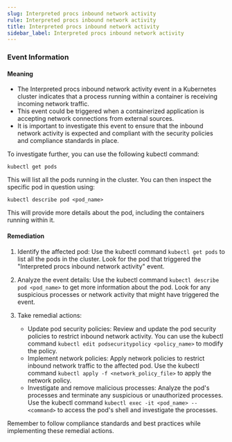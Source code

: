 ```yaml
--- 
slug: Interpreted procs inbound network activity
rule: Interpreted procs inbound network activity
title: Interpreted procs inbound network activity
sidebar_label: Interpreted procs inbound network activity
---
```

                   
### Event Information

#### Meaning

- The Interpreted procs inbound network activity event in a Kubernetes cluster indicates that a process running within a container is receiving incoming network traffic.
- This event could be triggered when a containerized application is accepting network connections from external sources.
- It is important to investigate this event to ensure that the inbound network activity is expected and compliant with the security policies and compliance standards in place.

To investigate further, you can use the following kubectl command:
```
kubectl get pods
```
This will list all the pods running in the cluster. You can then inspect the specific pod in question using:
```
kubectl describe pod <pod_name>
```
This will provide more details about the pod, including the containers running within it.

#### Remediation

1. Identify the affected pod: Use the kubectl command `kubectl get pods` to list all the pods in the cluster. Look for the pod that triggered the "Interpreted procs inbound network activity" event.

2. Analyze the event details: Use the kubectl command `kubectl describe pod <pod_name>` to get more information about the pod. Look for any suspicious processes or network activity that might have triggered the event.

3. Take remedial actions:
   - Update pod security policies: Review and update the pod security policies to restrict inbound network activity. You can use the kubectl command `kubectl edit podsecuritypolicy <policy_name>` to modify the policy.
   - Implement network policies: Apply network policies to restrict inbound network traffic to the affected pod. Use the kubectl command `kubectl apply -f <network_policy_file>` to apply the network policy.
   - Investigate and remove malicious processes: Analyze the pod's processes and terminate any suspicious or unauthorized processes. Use the kubectl command `kubectl exec -it <pod_name> -- <command>` to access the pod's shell and investigate the processes.

Remember to follow compliance standards and best practices while implementing these remedial actions.


 